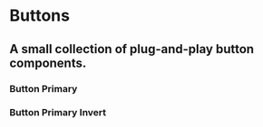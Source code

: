 
# Buttons

## A small collection of plug-and-play button components.

<NPM npm={props.npm} />


### Button Primary

<ButtonPrimary />

### Button Primary Invert

<ButtonPrimaryInvert />